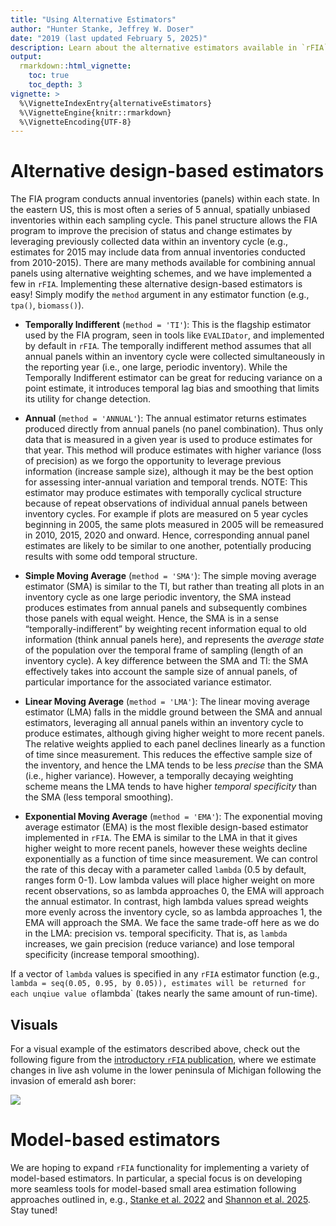 ```yaml
---
title: "Using Alternative Estimators"
author: "Hunter Stanke, Jeffrey W. Doser"
date: "2019 (last updated February 5, 2025)"
description: Learn about the alternative estimators available in `rFIA`  
output: 
  rmarkdown::html_vignette:
    toc: true
    toc_depth: 3
vignette: >
  %\VignetteIndexEntry{alternativeEstimators}
  %\VignetteEngine{knitr::rmarkdown}
  %\VignetteEncoding{UTF-8}
---
```


# Alternative design-based estimators

The FIA program conducts annual inventories (panels) within each state. In the eastern US, this is most often a series of 5 annual, spatially unbiased inventories within each sampling cycle. This panel structure allows the FIA program to improve the precision of status and change estimates by leveraging previously collected data within an inventory cycle (e.g., estimates for 2015 may include data from annual inventories conducted from 2010-2015). There are many methods available for combining annual panels using alternative weighting schemes, and we have implemented a few in `rFIA`. Implementing these alternative design-based estimators is easy! Simply modify the `method` argument in any estimator function (e.g., `tpa()`, `biomass()`).

* __Temporally Indifferent__ (`method = 'TI'`): This is the flagship estimator used by the FIA program, seen in tools like `EVALIDator`, and implemented by default in `rFIA`. The temporally indifferent method assumes that all annual panels within an inventory cycle were collected simultaneously in the reporting year (i.e., one large, periodic inventory). While the Temporally Indifferent estimator can be great for reducing variance on a point estimate, it introduces temporal lag bias and smoothing that limits its utility for change detection.

* __Annual__ (`method = 'ANNUAL'`): The annual estimator returns estimates produced directly from annual panels (no panel combination). Thus only data that is measured in a given year is used to produce estimates for that year. This method will produce estimates with higher variance (loss of precision) as we forgo the opportunity to leverage previous information (increase sample size), although it may be the best option for assessing inter-annual variation and temporal trends. NOTE: This estimator may produce estimates with temporally cyclical structure because of repeat observations of individual annual panels between inventory cycles. For example if plots are measured on 5 year cycles beginning in 2005, the same plots measured in 2005 will be remeasured in 2010, 2015, 2020 and onward. Hence, corresponding annual panel estimates are likely to be similar to one another, potentially producing results with some odd temporal structure. 

* __Simple Moving Average__ (`method = 'SMA'`): The simple moving average estimator (SMA) is similar to the TI, but rather than treating all plots in an inventory cycle as one large periodic inventory, the SMA instead produces estimates from annual panels and subsequently combines those panels with equal weight. Hence, the SMA is in a sense "temporally-indifferent" by weighting recent information equal to old information (think annual panels here), and  represents the _average state_ of the population over the temporal frame of sampling (length of an inventory cycle). A key difference between the SMA and TI: the SMA effectively takes into account the sample size of annual panels, of particular importance for the associated variance estimator.

* __Linear Moving Average__ (`method = 'LMA'`): The linear moving average estimator (LMA) falls in the middle ground between the SMA and annual estimators, leveraging all annual panels within an inventory cycle to produce estimates, although giving higher weight to more recent panels. The relative weights applied to each panel declines linearly as a function of time since measurement. This reduces the effective sample size of the inventory, and hence the LMA tends to be less _precise_ than the SMA (i.e., higher variance). However, a temporally decaying weighting scheme means the LMA tends to have higher _temporal specificity_ than the SMA (less temporal smoothing). 

* __Exponential Moving Average__ (`method = 'EMA'`): The exponential moving average estimator (EMA) is the most flexible design-based estimator implemented in `rFIA`. The EMA is similar to the LMA in that it gives higher weight to more recent panels, however these weights decline exponentially as a function of time since measurement. We can control the rate of this decay with a parameter called `lambda` (0.5 by default, ranges form 0-1). Low lambda values will place higher weight on more recent observations, so as lambda approaches 0, the EMA will approach the annual estimator. In contrast, high lambda values spread weights more evenly across the inventory cycle, so as lambda approaches 1, the EMA will approach the SMA. We face the same trade-off here as we do in the LMA: precision vs. temporal specificity. That is, as `lambda` increases, we gain precision (reduce variance) and lose temporal specificity (increase temporal smoothing). 

If a vector of `lambda` values is specified in any `rFIA` estimator function (e.g., `lambda = seq(0.05, 0.95, by 0.05)), estimates will be returned for each unqiue value of `lambda` (takes nearly the same amount of run-time).

## Visuals

For a visual example of the estimators described above, check out the following figure from the [introductory `rFIA` publication](https://doi.org/10.1016/j.envsoft.2020.104664), where we estimate changes in live ash volume in the lower peninsula of Michigan following the invasion of emerald ash borer: 

![](img/ash_estimators.png)

# Model-based estimators

We are hoping to expand `rFIA` functionality for implementing a variety of model-based estimators. In particular, a special focus is on developing more seamless tools for model-based small area estimation following approaches outlined in, e.g., [Stanke et al. 2022](https://www.frontiersin.org/journals/forests-and-global-change/articles/10.3389/ffgc.2022.745874/full) and [Shannon et al. 2025](https://iopscience.iop.org/article/10.1088/1748-9326/ad9e07/meta). Stay tuned!
